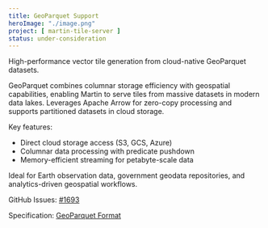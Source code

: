 ```yaml
---
title: GeoParquet Support
heroImage: "./image.png"
project: [ martin-tile-server ]
status: under-consideration
---
```


High-performance vector tile generation from cloud-native GeoParquet datasets.

GeoParquet combines columnar storage efficiency with geospatial capabilities, enabling Martin to serve tiles from massive datasets in modern data lakes.
Leverages Apache Arrow for zero-copy processing and supports partitioned datasets in cloud storage.

Key features:

- Direct cloud storage access (S3, GCS, Azure)
- Columnar data processing with predicate pushdown
- Memory-efficient streaming for petabyte-scale data

Ideal for Earth observation data, government geodata repositories, and analytics-driven geospatial workflows.

GitHub Issues: [#1693](https://github.com/maplibre/martin/issues/1693)

Specification: [GeoParquet Format](https://geoparquet.org/)

